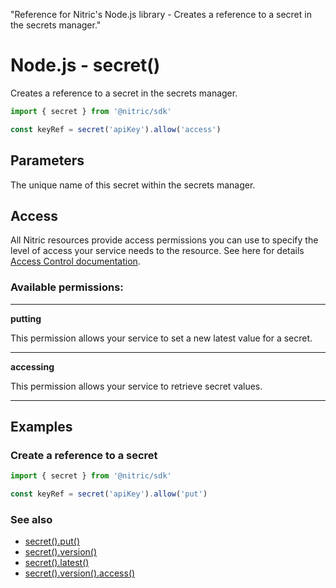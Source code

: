   "Reference for Nitric's Node.js library - Creates a reference to a secret in the secrets manager."

# Node.js - secret()

Creates a reference to a secret in the secrets manager.

```javascript
import { secret } from '@nitric/sdk'

const keyRef = secret('apiKey').allow('access')
```

## Parameters

<Properties>
  <Property name="name" required type="string">
    The unique name of this secret within the secrets manager.
  </Property>
</Properties>

## Access

All Nitric resources provide access permissions you can use to specify the level of access your service needs to the resource. See here for details [Access Control documentation](/assets/access-control).

### Available permissions:

---

**putting**

This permission allows your service to set a new latest value for a secret.

---

**accessing**

This permission allows your service to retrieve secret values.

---

## Examples

### Create a reference to a secret

```javascript
import { secret } from '@nitric/sdk'

const keyRef = secret('apiKey').allow('put')
```

### See also

- [secret().put()](./secret-put)
- [secret().version()](./secret-version)
- [secret().latest()](./secret-latest)
- [secret().version().access()](./secret-version-access)
